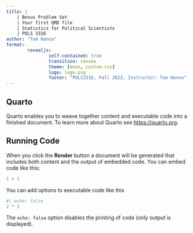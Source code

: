 ```yaml
---
title: |
    | Bonus Problem Set
    | Your first QMD file
    | Statistics for Political Scientists
    | POLS 3316
author: "Tom Hanna"
format: 
        revealjs:
                self-contained: true
                transition: convex
                theme: [moon, custom.css]
                logo: logo.png
                footer: "POLS3316, Fall 2023, Instructor: Tom Hanna"
---
```


## Quarto

Quarto enables you to weave together content and executable code into a finished document. To learn more about Quarto see <https://quarto.org>.

## Running Code

When you click the **Render** button a document will be generated that includes both content and the output of embedded code. You can embed code like this:

```r
1 + 1
```

You can add options to executable code like this 

```r
#| echo: false
2 * 2
```

The `echo: false` option disables the printing of code (only output is displayed).
